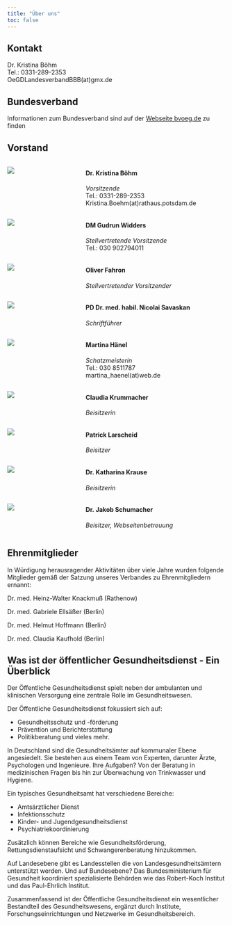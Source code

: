 ```yaml
---
title: "Über uns"
toc: false
---
```

## Kontakt
Dr. Kristina Böhm  
Tel.: 0331-289-2353  
OeGDLandesverbandBBB(at)gmx.de


## Bundesverband
Informationen zum Bundesverband sind auf der [Webseite bvoeg.de](https://bvoegd.de) zu finden

## Vorstand

:::: {.columns}

::: {.column width="25%"}
![](../img/Kristina_BoehmXS.jpg)
:::
::: {.column width="5%"}
:::

::: {.column width="70%"}
#### Dr. Kristina Böhm 
_Vorsitzende_  
Tel.: 0331-289-2353  
Kristina.Boehm(at)rathaus.potsdam.de 
:::
::::

:::: {.columns}

::: {.column width="25%"}
![](../img/Gudrun_WiddersXS.jpg)
:::
::: {.column width="5%"}
:::

::: {.column width="70%"}
#### DM Gudrun Widders  
_Stellvertretende Vorsitzende_  
Tel.: 030 902794011  

:::
::::


:::: {.columns}

::: {.column width="25%"}
![](../img/Oliver-FahronXS.jpg)
:::
::: {.column width="5%"}
:::

::: {.column width="70%"}
#### Oliver Fahron
_Stellvertretender Vorsitzender_  

:::
::::



:::: {.columns}

::: {.column width="25%"}
![](../img/Dr-Nicolai-Savaskan-web.jpg)
:::
::: {.column width="5%"}
:::

::: {.column width="70%"}
#### PD Dr. med. habil. Nicolai Savaskan
_Schriftführer_  

:::
::::

:::: {.columns}

::: {.column width="25%"}
![](../img/Martina_Ha__hnelXS.jpg)
:::
::: {.column width="5%"}
:::

::: {.column width="70%"}
####  Martina Hänel
_Schatzmeisterin_  
Tel.: 030 8511787  
martina_haenel(at)web.de  

:::
::::


:::: {.columns}

::: {.column width="25%"}
![](../img/Claudia-Krummacher-web.jpg)
:::
::: {.column width="5%"}
:::

::: {.column width="70%"}
####  Claudia Krummacher
_Beisitzerin_

:::
::::   

:::: {.columns}

::: {.column width="25%"}
![](../img/Oatrick_Larscheid-web.jpg)
:::
::: {.column width="5%"}
:::

::: {.column width="70%"}
####  Patrick Larscheid
_Beisitzer_

:::
::::   


:::: {.columns}

::: {.column width="25%"}
![](../img/Katharina_Krause.jpg)
:::
::: {.column width="5%"}
:::

::: {.column width="70%"}
####  Dr. Katharina Krause
_Beisitzerin_

:::
:::: 



:::: {.columns}

::: {.column width="25%"}
![](../img/jakobschumacher.jpg)
:::
::: {.column width="5%"}
:::

::: {.column width="70%"}
####  Dr. Jakob Schumacher
_Beisitzer, Webseitenbetreuung_

:::
:::: 




## Ehrenmitglieder
 
In Würdigung herausragender Aktivitäten über viele Jahre wurden folgende Mitglieder gemäß der Satzung unseres Verbandes zu Ehrenmitgliedern ernannt:


Dr. med. Heinz-Walter Knackmuß (Rathenow)

Dr. med. Gabriele Ellsäßer (Berlin)

Dr. med. Helmut Hoffmann (Berlin)

Dr. med. Claudia Kaufhold (Berlin)



## Was ist der öffentlicher Gesundheitsdienst - Ein Überblick


Der Öffentliche Gesundheitsdienst spielt neben der ambulanten und klinischen Versorgung eine zentrale Rolle im Gesundheitswesen. 

Der Öffentliche Gesundheitsdienst fokussiert sich auf:

*    Gesundheitsschutz und -förderung
*    Prävention und Berichterstattung
*    Politikberatung und vieles mehr.

In Deutschland sind die Gesundheitsämter auf kommunaler Ebene angesiedelt. Sie bestehen aus einem Team von Experten, darunter Ärzte, Psychologen und Ingenieure. Ihre Aufgaben? Von der Beratung in medizinischen Fragen bis hin zur Überwachung von Trinkwasser und Hygiene.

Ein typisches Gesundheitsamt hat verschiedene Bereiche:

*    Amtsärztlicher Dienst
*    Infektionsschutz
*    Kinder- und Jugendgesundheitsdienst
*    Psychiatriekoordinierung

Zusätzlich können Bereiche wie Gesundheitsförderung, Rettungsdienstaufsicht und Schwangerenberatung hinzukommen.

Auf Landesebene gibt es Landesstellen die von Landesgesundheitsämtern unterstützt werden. Und auf Bundesebene? Das Bundesministerium für Gesundheit koordiniert spezialisierte Behörden wie das Robert-Koch Institut und das Paul-Ehrlich Institut.

Zusammenfassend ist der Öffentliche Gesundheitsdienst ein wesentlicher Bestandteil des Gesundheitswesens, ergänzt durch Institute, Forschungseinrichtungen und Netzwerke im Gesundheitsbereich.
